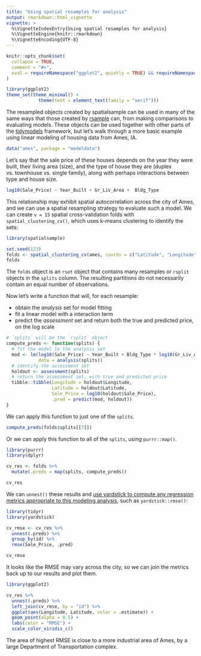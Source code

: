 ```yaml
---
title: "Using spatial resamples for analysis"
output: rmarkdown::html_vignette
vignette: >
  %\VignetteIndexEntry{Using spatial resamples for analysis}
  %\VignetteEngine{knitr::rmarkdown}
  %\VignetteEncoding{UTF-8}
---
```


```r
knitr::opts_chunk$set(
  collapse = TRUE,
  comment = "#>",
  eval = requireNamespace("ggplot2", quietly = TRUE) && requireNamespace("modeldata", quietly = TRUE)
)
```

```r
library(ggplot2)
theme_set(theme_minimal() + 
            theme(text = element_text(family = "serif")))
```


The resampled objects created by spatialsample can be used in many of the same ways that those created by [rsample](https://rsample.tidymodels.org/) can, from making comparisons to evaluating models. These objects can be used together with other parts of the [tidymodels](https://www.tidymodels.org/) framework, but let's walk through a more basic example using linear modeling of housing data from Ames, IA.

```r
data("ames", package = "modeldata")
```

Let's say that the sale price of these houses depends on the year they were built, their living area (size), and the type of house they are (duplex vs. townhouse vs. single family), along with perhaps interactions between type and house size. 

```r
log10(Sale_Price) ~ Year_Built + Gr_Liv_Area +  Bldg_Type
```

This relationship may exhibit spatial autocorrelation across the city of Ames, and we can use a spatial resampling strategy to evaluate such a model. We can create `v = 15` spatial cross-validation folds with `spatial_clustering_cv()`, which uses k-means clustering to identify the sets:

```r
library(spatialsample)

set.seed(123)
folds <- spatial_clustering_cv(ames, coords = c("Latitude", "Longitude"), v = 15)
folds
```

The `folds` object is an `rset` object that contains many resamples or `rsplit` objects in the `splits` column. The resulting partitions do not necessarily contain an equal number of observations.

Now let's write a function that will, for each resample:

- obtain the _analysis_ set for model fitting
- fit a linear model with a interaction term
- predict the _assessment_ set and return both the true and predicted price, on the log scale


```r
# `splits` will be the `rsplit` object
compute_preds <- function(splits) {
  # fit the model to the analysis set
  mod <- lm(log10(Sale_Price) ~ Year_Built + Bldg_Type * log10(Gr_Liv_Area), 
            data = analysis(splits))
  # identify the assessment set
  holdout <- assessment(splits)
  # return the assessment set, with true and predicted price
  tibble::tibble(Longitude = holdout$Longitude, 
                 Latitude = holdout$Latitude,
                 Sale_Price = log10(holdout$Sale_Price), 
                 .pred = predict(mod, holdout))
}
```


We can apply this function to just one of the `splits`.

```r
compute_preds(folds$splits[[7]]) 
```


Or we can apply this function to all of the `splits`, using `purrr::map()`.

```r
library(purrr)
library(dplyr)

cv_res <- folds %>%
  mutate(.preds = map(splits, compute_preds))

cv_res
```

We can `unnest()` these results and [use yardstick to compute any regression metrics appropriate to this modeling analysis](https://yardstick.tidymodels.org/reference/index.html#section-regression-metrics), such as `yardstick::rmse()`:

```r
library(tidyr)
library(yardstick)

cv_rmse <- cv_res %>%
  unnest(.preds) %>%
  group_by(id) %>%
  rmse(Sale_Price, .pred)

cv_rmse
```

It looks like the RMSE may vary across the city, so we can join the metrics back up to our results and plot them.

```r
library(ggplot2)

cv_res %>%
  unnest(.preds) %>%
  left_join(cv_rmse, by = "id") %>%
  ggplot(aes(Longitude, Latitude, color = .estimate)) + 
  geom_point(alpha = 0.5) +
  labs(color = "RMSE") +
  scale_color_viridis_c()
```

The area of highest RMSE is close to a more industrial area of Ames, by a large Department of Transportation complex.

